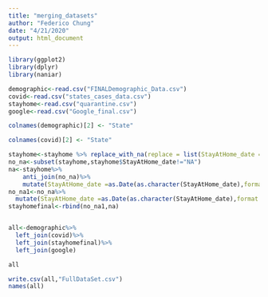 ```yaml
---
title: "merging_datasets"
author: "Federico Chung"
date: "4/21/2020"
output: html_document
---
```


```r
library(ggplot2)
library(dplyr)
library(naniar)
```

```r
demographic<-read.csv("FINALDemographic_Data.csv")
covid<-read.csv("states_cases_data.csv")
stayhome<-read.csv("quarantine.csv")
google<-read.csv("Google_final.csv")
```

```r
colnames(demographic)[2] <- "State"

colnames(covid)[2] <- "State"

stayhome<-stayhome %>% replace_with_na(replace = list(StayAtHome_date = "#N/A"))
no_na<-subset(stayhome,stayhome$StayAtHome_date!="NA") 
na<-stayhome%>%
    anti_join(no_na)%>%
    mutate(StayAtHome_date =as.Date(as.character(StayAtHome_date),format = "%m-%d-%Y"), na.rm = TRUE)
no_na1<-no_na%>%
  mutate(StayAtHome_date =as.Date(as.character(StayAtHome_date),format = "%m/%d/%Y"), na.rm = TRUE)
stayhomefinal<-rbind(no_na1,na)


all<-demographic%>%
  left_join(covid)%>%
  left_join(stayhomefinal)%>%
  left_join(google)

all

write.csv(all,"FullDataSet.csv")
names(all)
```

